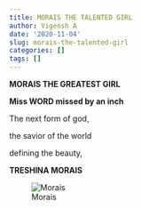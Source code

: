 ```yaml
---
title: MORAIS THE TALENTED GIRL
author: Vigensh A
date: '2020-11-04'
slug: morais-the-talented-girl
categories: []
tags: []
---
```



**MORAIS THE GREATEST GIRL**

**Miss WORD missed by an inch**

The next form of god,


the savior of the world


defining the beauty,

**TRESHINA MORAIS**

![Morais](https://ibb.co/SKbN9Rn)
